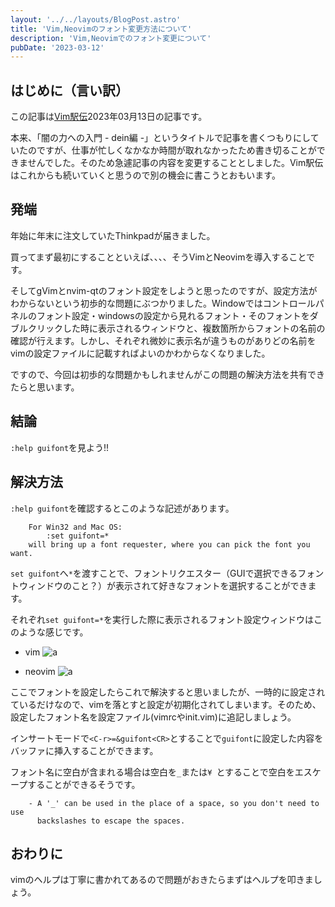 ```yaml
---
layout: '../../layouts/BlogPost.astro'
title: 'Vim,Neovimのフォント変更方法について'
description: 'Vim,Neovimでのフォント変更について'
pubDate: '2023-03-12'
---
```


## はじめに（言い訳）
 この記事は[Vim駅伝](https://vim-jp.org/ekiden/)2023年03月13日の記事です。

本来、「闇の力への入門 - dein編 -」というタイトルで記事を書くつもりにしていたのですが、仕事が忙しくなかなか時間が取れなかったため書き切ることができませんでした。そのため急遽記事の内容を変更することとしました。Vim駅伝はこれからも続いていくと思うので別の機会に書こうとおもいます。

## 発端
年始に年末に注文していたThinkpadが届きました。

買ってまず最初にすることといえば、、、、そうVimとNeovimを導入することです。

そしてgVimとnvim-qtのフォント設定をしようと思ったのですが、設定方法がわからないという初歩的な問題にぶつかりました。Windowではコントロールパネルのフォント設定・windowsの設定から見れるフォント・そのフォントをダブルクリックした時に表示されるウィンドウと、複数箇所からフォントの名前の確認が行えます。しかし、それぞれ微妙に表示名が違うものがありどの名前をvimの設定ファイルに記載すればよいのかわからなくなりました。

ですので、今回は初歩的な問題かもしれませんがこの問題の解決方法を共有できたらと思います。

## 結論
`:help guifont`を見よう!!

## 解決方法

`:help guifont`を確認するとこのような記述があります。

```
	For Win32 and Mac OS:  
	    :set guifont=*
 	will bring up a font requester, where you can pick the font you want.
```
`set guifont`へ`*`を渡すことで、フォントリクエスター（GUIで選択できるフォントウィンドウのこと？）が表示されて好きなフォントを選択することができます。

それぞれ`set guifont=*`を実行した際に表示されるフォント設定ウィンドウはこのような感じです。
- vim
![a](../../public/2023-03-12-vim-ekiden/vim-set-guifont.png)

- neovim
![a](../../public/2023-03-12-vim-ekiden/neovim-set-guifont.png)

ここでフォントを設定したらこれで解決すると思いましたが、一時的に設定されているだけなので、vimを落とすと設定が初期化されてしまいます。そのため、設定したフォント名を設定ファイル(vimrcやinit.vim)に追記しましょう。

インサートモードで`<C-r>=&guifont<CR>`とすることで`guifont`に設定した内容をバッファに挿入することができます。

フォント名に空白が含まれる場合は空白を`_`または`¥ `とすることで空白をエスケープすることができるそうです。
```
	- A '_' can be used in the place of a space, so you don't need to use
	  backslashes to escape the spaces.
```

## おわりに

vimのヘルプは丁寧に書かれてあるので問題がおきたらまずはヘルプを叩きましょう。
